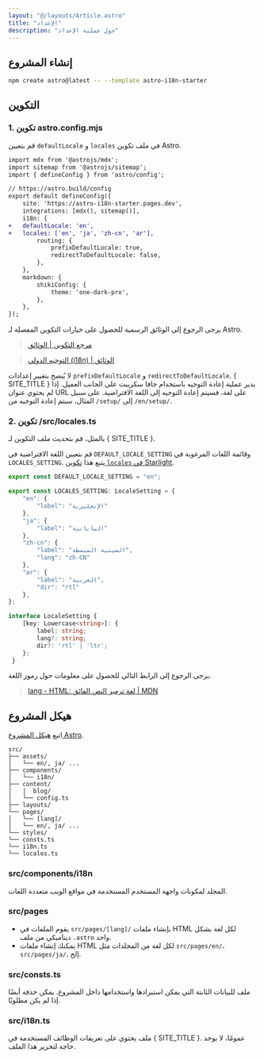 ```yaml
---
layout: "@/layouts/Article.astro"
title: "الإعداد"
description: "حول عملية الإعداد"
---
```


<PageHeadline title={frontmatter.title} />


## إنشاء المشروع

```sh
npm create astro@latest -- --template astro-i18n-starter
```

## التكوين


### 1. تكوين astro.config.mjs

قم بتعيين `defaultLocale` و `locales` في ملف تكوين Astro.

```diff
import mdx from '@astrojs/mdx';
import sitemap from '@astrojs/sitemap';
import { defineConfig } from 'astro/config';

// https://astro.build/config
export default defineConfig({
    site: 'https://astro-i18n-starter.pages.dev',
    integrations: [mdx(), sitemap()],
    i18n: {
+   defaultLocale: 'en',
+   locales: ['en', 'ja', 'zh-cn', 'ar'],
        routing: {
            prefixDefaultLocale: true,
            redirectToDefaultLocale: false,
        },
    },
    markdown: {
        shikiConfig: {
            theme: 'one-dark-pro',
        },
    },
});
```

يرجى الرجوع إلى الوثائق الرسمية للحصول على خيارات التكوين المفصلة لـ Astro.

> [مرجع التكوين | الوثائق](https://docs.astro.build/en/reference/configuration-reference/)

> [التوجيه الدولي (i18n) | الوثائق](https://docs.astro.build/en/guides/internationalization/#configure-i18n-routing)

لا يُنصح بتغيير إعدادات `prefixDefaultLocale` و `redirectToDefaultLocale`. { SITE_TITLE } يدير عملية إعادة التوجيه باستخدام جافا سكريبت على الجانب العميل. إذا لم يحتوي عنوان URL على لغة، فسيتم إعادة التوجيه إلى اللغة الافتراضية. على سبيل المثال، سيتم إعادة التوجيه من `/setup/` إلى `/en/setup/`.


### 2. تكوين /src/locales.ts

بالمثل، قم بتحديث ملف التكوين لـ { SITE_TITLE }.

قم بتعيين اللغة الافتراضية في `DEFAULT_LOCALE_SETTING` وقائمة اللغات المرغوبة في `LOCALES_SETTING`. يتبع هذا [تكوين `locales` في Starlight](https://starlight.astro.build/en/reference/configuration/#locales).

```ts
export const DEFAULT_LOCALE_SETTING = "en";

export const LOCALES_SETTING: LocaleSetting = {
    "en": {
        "label": "الإنجليزية"
    },
    "ja": {
        "label": "اليابانية"
    },
    "zh-cn": {
        "label": "الصينية المبسطة",
        "lang": "zh-CN"
    },
    "ar": {
        "label": "العربية",
        "dir": "rtl"
    },
};

interface LocaleSetting {
    [key: Lowercase<string>]: {
        label: string;
        lang?: string;
        dir?: 'rtl' | 'ltr';
    };
 }
```

يرجى الرجوع إلى الرابط التالي للحصول على معلومات حول رموز اللغة.

> [lang - HTML: لغة ترميز النص الفائق | MDN](https://developer.mozilla.org/en-US/docs/Web/HTML/Global_attributes/lang)


## هيكل المشروع

اتبع [هيكل المشروع Astro](https://docs.astro.build/en/basics/project-structure/).

```text
src/
├── assets/
│   └── en/, ja/ ...
├── components/
│   └── i18n/
├── content/
│   |  blog/
│   └── config.ts
├── layouts/
└── pages/
│   └── [lang]/
│   └── en/, ja/ ...
└── styles/
└── consts.ts
└── i18n.ts
└── locales.ts
```

### src/components/i18n

المجلد لمكونات واجهة المستخدم المستخدمة في مواقع الويب متعددة اللغات.

### src/pages

- يقوم الملفات في `src/pages/[lang]/` بإنشاء ملفات HTML لكل لغة بشكل ديناميكي من ملف `.astro` واحد.
- يمكنك إنشاء ملفات HTML لكل لغة من المجلدات مثل `src/pages/en/`، `src/pages/ja/`، إلخ.

### src/consts.ts

ملف للبيانات الثابتة التي يمكن استيرادها واستخدامها داخل المشروع. يمكن حذفه أيضًا إذا لم يكن مطلوبًا.

### src/i18n.ts

ملف يحتوي على تعريفات الوظائف المستخدمة في { SITE_TITLE }. عمومًا، لا يوجد حاجة لتحرير هذا الملف.
